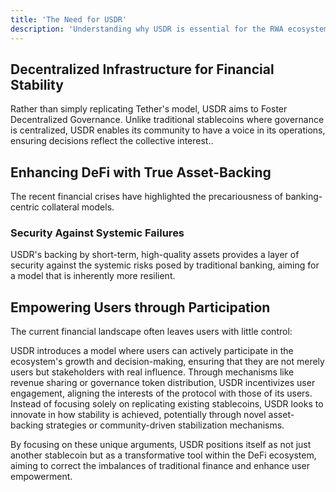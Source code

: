 ```yaml
---
title: 'The Need for USDR'
description: 'Understanding why USDR is essential for the RWA ecosystem'
---
```


## Decentralized Infrastructure for Financial Stability

<Note>
Rather than simply replicating Tether's model, USDR aims to Foster Decentralized Governance. Unlike traditional stablecoins where governance is centralized, USDR enables its community to have a voice in its operations, ensuring decisions reflect the collective interest..
</Note>

## Enhancing DeFi with True Asset-Backing

<Warning>
The recent financial crises have highlighted the precariousness of banking-centric collateral models.
</Warning>

### Security Against Systemic Failures

USDR's backing by short-term, high-quality assets provides a layer of security against the systemic risks posed by traditional banking, aiming for a model that is inherently more resilient.

## Empowering Users through Participation
The current financial landscape often leaves users with little control:

<CardGroup cols={1}>
  <Card title="Participatory Economics">
    USDR introduces a model where users can actively participate in the ecosystem's growth and decision-making, ensuring that they are not merely users but stakeholders with real influence.
  </Card>
  
  <Card title="Rewarding Engagement">
    Through mechanisms like revenue sharing or governance token distribution, USDR incentivizes user engagement, aligning the interests of the protocol with those of its users.
  </Card>
  
  <Card title="Innovative Stability Mechanism">
    Instead of focusing solely on replicating existing stablecoins, USDR looks to innovate in how stability is achieved, potentially through novel asset-backing strategies or community-driven stabilization mechanisms.
  </Card>
</CardGroup> 

By focusing on these unique arguments, USDR positions itself as not just another stablecoin but as a transformative tool within the DeFi ecosystem, aiming to correct the imbalances of traditional finance and enhance user empowerment.
